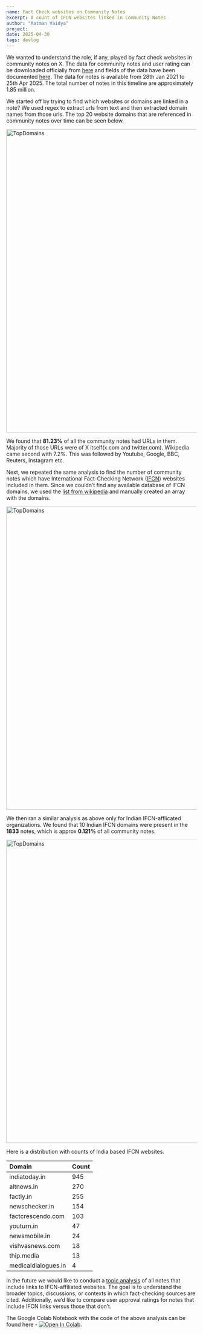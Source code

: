 ```yaml
---
name: Fact Check websites on Community Notes
excerpt: A count of IFCN websites linked in Community Notes
author: "Aatman Vaidya"
project: 
date: 2025-04-30
tags: devlog
---
```



We wanted to understand the role, if any, played by fact check websites in community notes on X. The data for community notes and user rating can be downloaded officially from [here](https://x.com/i/communitynotes/download-data) and fields of the data have been documented [here](https://communitynotes.x.com/guide/en/under-the-hood/download-data).  The data for notes is available from 28th Jan 2021 to 25th Apr 2025. The total number of notes in this timeline are approximately 1.85 million. 

We started off by trying to find which websites or domains are linked in a note? We used regex to extract urls from text and then extracted domain names from those urls. The top 20 website domains that are referenced in community notes over time can be seen below. 

<img src={TopDomains} alt="TopDomains" width="1200" height="800" />

We found that **81.23%** of all the community notes had URLs in them. Majority of those URLs were of X itself(x.com and twitter.com). Wikipedia came second with 7.2%. This was followed by Youtube, Google, BBC, Reuters, Instagram etc. 

Next, we repeated the same analysis to find the number of community notes which have International Fact-Checking Network ([IFCN](https://www.poynter.org/ifcn/)) websites included in them. Since we couldn’t find any available database of IFCN domains, we used the [list from wikipedia](https://en.wikipedia.org/wiki/List_of_fact-checking_websites) and manually created an array with the domains.  

<img src={TopIFCNDomains} alt="TopDomains" width="1200" height="800" />

We then ran a similar analysis as above only for Indian IFCN-afflicated organizations. We found that 10 Indian IFCN domains were present in the **1833** notes, which is approx **0.121%** of all community notes. 

<img src={IFCNIndiaDomains} alt="TopDomains" width="1200" height="800" />

Here is a distribution with counts of India based IFCN websites. 

| Domain | Count |
| :---- | :---- |
| indiatoday.in | 945 |
| altnews.in | 270 |
| factly.in | 255 |
| newschecker.in | 154 |
| factcrescendo.com | 103 |
| youturn.in | 47 |
| newsmobile.in | 24 |
| vishvasnews.com | 18 |
| thip.media | 13 |
| medicaldialogues.in | 4 |

In the future we would like to conduct a [topic analysis](https://www.ibm.com/think/topics/topic-modeling) of all notes that include links to IFCN-affiliated websites. The goal is to understand the broader topics, discussions, or contexts in which fact-checking sources are cited. Additionally, we’d like to compare user approval ratings for notes that include IFCN links versus those that don’t.

The Google Colab Notebook with the code of the above analysis can be found here - [![Open In Colab](https://colab.research.google.com/assets/colab-badge.svg)](https://colab.research.google.com/drive/1tq6wwBsuq-HFnsD_oBmgg2TAF8WxRt92?usp=sharing).

